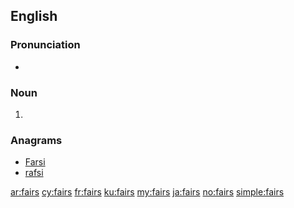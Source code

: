 ==English==

===Pronunciation===
* {{homophones|lang=en|fares}}

===Noun===
{{head|en|plural}}

# {{plural of|fair|lang=en|nocat=1}}

===Anagrams===
* [[Farsi#English|Farsi]]
* [[rafsi#English|rafsi]]

[[ar:fairs]]
[[cy:fairs]]
[[fr:fairs]]
[[ku:fairs]]
[[my:fairs]]
[[ja:fairs]]
[[no:fairs]]
[[simple:fairs]]